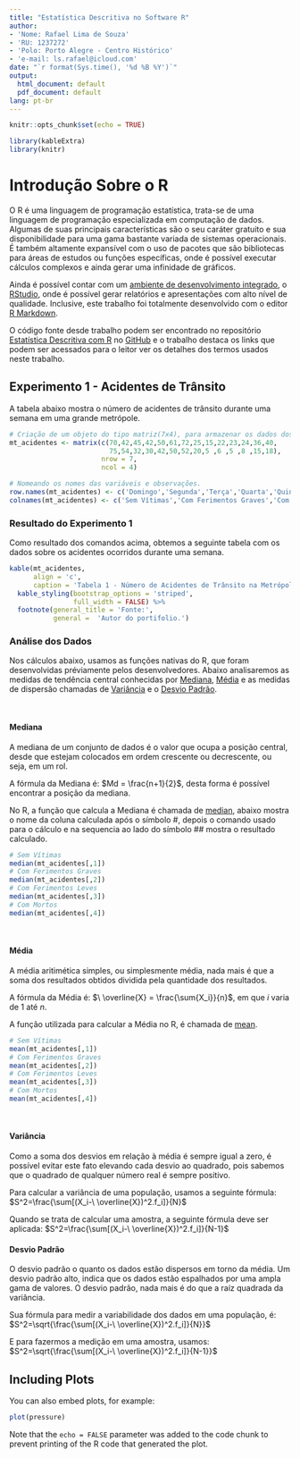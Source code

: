 ```yaml
---
title: "Estatística Descritiva no Software R"
author:
- 'Nome: Rafael Lima de Souza'
- 'RU: 1237272'
- 'Polo: Porto Alegre - Centro Histórico'
- 'e-mail: ls.rafael@icloud.com'
date: "`r format(Sys.time(), '%d %B %Y')`"
output:
  html_document: default
  pdf_document: default
lang: pt-br
---
```


```r
knitr::opts_chunk$set(echo = TRUE)
```
```r
library(kableExtra)
library(knitr)
```

# Introdução Sobre o R
O R é uma linguagem de programação estatística, trata-se de uma linguagem de programação especializada em computação de dados. Algumas de suas principais características são o seu caráter gratuito e sua disponibilidade para uma gama bastante variada de sistemas operacionais. É também altamente expansível com o uso de pacotes que são bibliotecas para áreas de estudos ou funções específicas, onde é possível executar cálculos complexos e ainda gerar uma infinidade de gráficos. 

Ainda é possível contar com um [ambiente de desenvolvimento integrado](https://pt.wikipedia.org/wiki/Ambiente_de_desenvolvimento_integrado), o [RStudio](https://www.rstudio.com), onde é possível gerar relatórios e apresentações com alto nível de qualidade. Inclusive, este trabalho foi totalmente desenvolvido com o editor [R Markdown](https://rmarkdown.rstudio.com). 

O código fonte desde trabalho podem ser encontrado no repositório [Estatística Descritiva com R](https://github.com/ralsouza/Estatistica_Descritiva_R) no [GitHub](https://github.com) e o trabalho destaca os links que podem ser acessados para o leitor ver os detalhes dos termos usados neste trabalho.

## Experimento 1 - Acidentes de Trânsito
A tabela abaixo mostra o número de acidentes de trânsito durante uma semana em uma grande metrópole.

```r
# Criação de um objeto do tipo matriz(7x4), para armazenar os dados dos acidentes.
mt_acidentes <- matrix(c(70,42,45,42,50,61,72,25,15,22,23,24,36,40,
                         75,54,32,30,42,50,52,20,5 ,6 ,5 ,8 ,15,18),
                       nrow = 7,
                       ncol = 4)

# Nomeando os nomes das variáveis e observações. 
row.names(mt_acidentes) <- c('Domingo','Segunda','Terça','Quarta','Quinta','Sexta','Sábado')
colnames(mt_acidentes) <- c('Sem Vítimas','Com Ferimentos Graves','Com Ferimentos Leves','Com Mortos')
```
### Resultado do Experimento 1
Como resultado dos comandos acima, obtemos a seguinte tabela com os dados sobre os acidentes ocorridos durante uma semana.
```r

kable(mt_acidentes,
      align = 'c',
      caption = 'Tabela 1 - Número de Acidentes de Trânsito na Metrópole A') %>%
  kable_styling(bootstrap_options = 'striped',
                full_width = FALSE) %>% 
  footnote(general_title = 'Fonte:',
           general =  'Autor do portifolio.')

```
### Análise dos Dados
Nos cálculos abaixo, usamos as funções nativas do R, que foram desenvolvidas préviamente pelos desenvolvedores.
Abaixo analisaremos as medidas de tendência central conhecidas por  [Mediana](https://pt.wikipedia.org/wiki/Mediana_(estat%C3%ADstica)), [Média](https://pt.wikipedia.org/wiki/M%C3%A9dia) e as medidas de dispersão chamadas de  [Variância](https://pt.wikipedia.org/wiki/Vari%C3%A2ncia) e o [Desvio Padrão](https://pt.wikipedia.org/wiki/Desvio_padr%C3%A3o).

<br>

#### Mediana
A mediana de um conjunto de dados é o valor que ocupa a posição central, desde que estejam colocados em ordem crescente ou decrescente, ou seja, em um rol.

A fórmula da Mediana é: $Md = \frac{n+1}{2}$, desta forma é possível encontrar a posição da mediana.

No R, a função que calcula a Mediana é chamada de [median](https://www.rdocumentation.org/packages/stats/versions/3.5.2/topics/median), abaixo mostra o nome da coluna calculada após o símbolo #, depois o comando usado para o cálculo e na sequencia ao lado do símbolo ## mostra o resultado calculado.

```r
# Sem Vítimas
median(mt_acidentes[,1])
# Com Ferimentos Graves
median(mt_acidentes[,2])
# Com Ferimentos Leves
median(mt_acidentes[,3])
# Com Mortos
median(mt_acidentes[,4])
```

<br>

#### Média
A média aritimética simples, ou simplesmente média, nada mais é que a soma dos resultados obtidos dividida pela quantidade dos resultados.

A fórmula da Média é: $\ \overline{X} = \frac{\sum{X_i}}{n}$, em que $i$ varia de 1 até $n$.

A função utilizada para calcular a Média no R, é chamada de [mean](https://www.rdocumentation.org/packages/base/versions/3.5.2/topics/mean).

```r
# Sem Vítimas
mean(mt_acidentes[,1])
# Com Ferimentos Graves
mean(mt_acidentes[,2])
# Com Ferimentos Leves
mean(mt_acidentes[,3])
# Com Mortos
mean(mt_acidentes[,4])
```

<br>

#### Variância
Como a soma dos desvios em relação à média é sempre igual a zero, é possível evitar este fato elevando cada desvio ao quadrado, pois sabemos que o quadrado de qualquer número real é sempre positivo.

Para calcular a variância de uma população, usamos a seguinte fórmula: $S^2=\frac{\sum[(X_i-\ \overline{X})^2.f_i]}{N}$

Quando se trata de calcular uma amostra, a seguinte fórmula deve ser aplicada: $S^2=\frac{\sum[(X_i-\ \overline{X})^2.f_i]}{N-1}$



#### Desvio Padrão
O desvio padrão o quanto os dados estão dispersos em torno da média. Um desvio padrão alto, indica que os dados estão espalhados por uma ampla gama de valores. O desvio padrão, nada mais é do que a raíz quadrada da variância.

Sua fórmula para medir a variabilidade dos dados em uma população, é: $S^2=\sqrt{\frac{\sum[(X_i-\ \overline{X})^2.f_i]}{N}}$

E para fazermos a medição em uma amostra, usamos: $S^2=\sqrt{\frac{\sum[(X_i-\ \overline{X})^2.f_i]}{N-1}}$

















## Including Plots

You can also embed plots, for example:

```r
plot(pressure)
```

Note that the `echo = FALSE` parameter was added to the code chunk to prevent printing of the R code that generated the plot.
